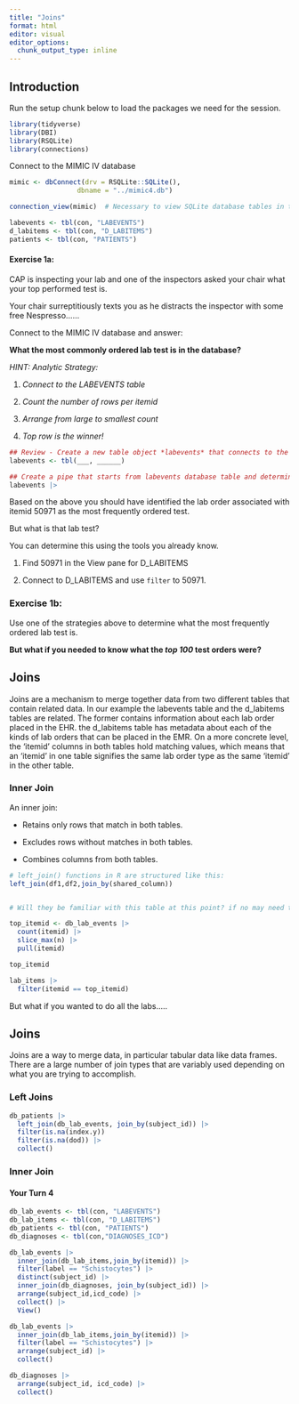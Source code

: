 ```yaml
---
title: "Joins"
format: html
editor: visual
editor_options: 
  chunk_output_type: inline
---
```


## Introduction

Run the setup chunk below to load the packages we need for the session.

```r
library(tidyverse)
library(DBI)
library(RSQLite)
library(connections)
```

Connect to the MIMIC IV database

```r
mimic <- dbConnect(drv = RSQLite::SQLite(), 
                 dbname = "../mimic4.db")

connection_view(mimic)  # Necessary to view SQLite database tables in the Connections pane
```

```r
labevents <- tbl(con, "LABEVENTS")
d_labitems <- tbl(con, "D_LABITEMS")
patients <- tbl(con, "PATIENTS")
```


#### Exercise 1a:

CAP is inspecting your lab and one of the inspectors asked your chair what your top performed test is.

Your chair surreptitiously texts you as he distracts the inspector with some free Nespresso……

Connect to the MIMIC IV database and answer:

**What the most commonly ordered lab test is in the database?**

*HINT: Analytic Strategy:*

1.  *Connect to the LABEVENTS table*

2.  *Count the number of rows per itemid*

3.  *Arrange from large to smallest count*

4.  *Top row is the winner!*

```r
## Review - Create a new table object *labevents* that connects to the labevents MIMIC-IV table.
labevents <- tbl(___, ______)

## Create a pipe that starts from labevents database table and determines which itemid was ordered most frequently (This exercise reviews an exercise from Lesson 2)
labevents |>

```

Based on the above you should have identified the lab order associated with itemid 50971 as the most frequently ordered test.

But what is that lab test?

You can determine this using the tools you already know.

1.  Find 50971 in the View pane for D_LABITEMS

2.  Connect to D_LABITEMS and use `filter` to 50971.

### Exercise 1b:

Use one of the strategies above to determine what the most frequently ordered lab test is.

**But what if you needed to know what the *top 100* test orders were?**

## Joins

Joins are a mechanism to merge together data from two different tables that contain related data. In our example the labevents table and the d_labitems tables are related. The former contains information about each lab order placed in the EHR. the d_labitems table has metadata about each of the kinds of lab orders that can be placed in the EMR. On a more concrete level, the 'itemid' columns in both tables hold matching values, which means that an 'itemid' in one table signifies the same lab order type as the same 'itemid' in the other table.

### Inner Join

An inner join:

-   Retains only rows that match in both tables.

-   Excludes rows without matches in both tables.

-   Combines columns from both tables.

```r

# left_join() functions in R are structured like this:
left_join(df1,df2,join_by(shared_column))

```

```r

```

```r
# Will they be familiar with this table at this point? if no may need to look at table, fields, etc.
```

```r
top_itemid <- db_lab_events |> 
  count(itemid) |>
  slice_max(n) |>
  pull(itemid)

top_itemid
```

```r
lab_items |>
  filter(itemid == top_itemid)
```

But what if you wanted to do all the labs.....

## Joins

Joins are a way to merge data, in particular tabular data like data frames. There are a large number of join types that are variably used depending on what you are trying to accomplish.

### Left Joins

```r
db_patients |>
  left_join(db_lab_events, join_by(subject_id)) |>
  filter(is.na(index.y))
  filter(is.na(dod)) |>
  collect()

```

### Inner Join

#### Your Turn 4

```r
db_lab_events <- tbl(con, "LABEVENTS")
db_lab_items <- tbl(con, "D_LABITEMS")
db_patients <- tbl(con, "PATIENTS")
db_diagnoses <- tbl(con,"DIAGNOSES_ICD")
```

```r
db_lab_events |>
  inner_join(db_lab_items,join_by(itemid)) |>
  filter(label == "Schistocytes") |>
  distinct(subject_id) |>
  inner_join(db_diagnoses, join_by(subject_id)) |>
  arrange(subject_id,icd_code) |>
  collect() |>
  View()
```

```r
db_lab_events |>
  inner_join(db_lab_items,join_by(itemid)) |>
  filter(label == "Schistocytes") |>
  arrange(subject_id) |>
  collect()
```

```r
db_diagnoses |>
  arrange(subject_id, icd_code) |>
  collect()
```

